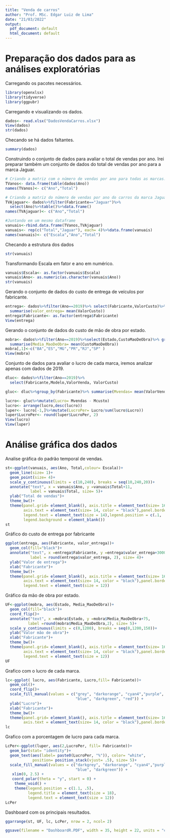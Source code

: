 ```yaml
---
title: "Venda de carros"
author: "Prof. MSc. Edgar Luiz de Lima"
date: "21/03/2022"
output:
  pdf_document: default
  html_document: default
---
```


# Preparação dos dados para as análises exploratórias

Carregando os pacotes necessários.
```r
library(openxlsx)
library(tidyverse)
library(ggpubr)
```


Carregando e visualizando os dados.
```r
dados<- read.xlsx("DadosVendaCarros.xlsx")
View(dados)
str(dados)
```
Checando se há dados faltantes.
```r
summary(dados)
```

Construindo o conjunto de dados para avaliar o total de vendas por ano. Irei preparar também um conjunto de dados do total de vendas por ano para a marca Jaguar.
```r
# Criando a matriz com o número de vendas por ano para todas as marcas.
TVanos<- data.frame(table(dados$Ano))
names(TVanos)<- c("Ano","Total")

# Criando a matriz do número de vendas por ano do carros da marca Jaguar.
TVAjaguar<- dados%>%filter(Fabricante=="Jaguar")%>%
  select(Ano)%>%table()%>%data.frame()
names(TVAjaguar)<- c("Ano","Total")

#Juntando em um mesmo dataframe
vanuais<-rbind.data.frame(TVanos,TVAjaguar)
vanuais<- rep(c("Total","Jaguar"), each= 4)%>%data.frame(vanuais)
names(vanuais)<- c("Escala","Ano","Total")
```

Checando a estrutura dos dados
```r
str(vanuais)
```

Transformando Escala em fator e ano em numérico.
```r
vanuais$Escala<- as.factor(vanuais$Escala)
vanuais$Ano<- as.numeric(as.character(vanuais$Ano))
str(vanuais)
```

Gerando o conjunto de dados do custo de entrega de veículos por fabricante.
```r
entrega<- dados%>%filter(Ano==2019)%>% select(Fabricante,ValorCusto)%>% group_by(Fabricante)%>%
  summarise(valor_entrega= mean(ValorCusto))
entrega$Fabricante<- as.factor(entrega$Fabricante)
View(entrega)
```


Gerando o conjunto de dados do custo de mão de obra por estado.
```r
mobra<- dados%>%filter(Ano==2019)%>%select(Estado,CustoMaoDeObra)%>% group_by(Estado)%>%
  summarise(Media_MaoDeObra= mean(CustoMaoDeObra))
mobra[,1]<-c("BA","ES","MG","PR","RJ","SP" )
View(mobra)
```

Conjunto de dados para avaliar o lucro de cada marca, iremos analizar apenas com dados de 2019.
```r
dluc<- dados%>%filter(Ano==2019)%>%
  select(Fabricante,Modelo,ValorVenda, ValorCusto)

gluc<- dluc%>%group_by(Fabricante)%>% summarise(Mvendas= mean(ValorVenda, na.rm= T), Mcusto= mean(ValorCusto, na.rm= T))

lucro<- gluc%>%mutate(Lucro= Mvendas - Mcusto)
lucro<- arrange(lucro,desc(lucro))
luper<- lucro[-1,]%>%mutate(LucroPer= Lucro/sum(lucro$Lucro))
luper$LucroPer<- round(luper$LucroPer, 2)
View(lucro)
View(luper)
```

# Análise gráfica dos dados

Analise gráfica do padrão temporal de vendas.
```r
st<-ggplot(vanuais, aes(Ano, Total,colour= Escala))+
  geom_line(size= 1)+
  geom_point(size= 4)+
  scale_y_continuous(limits = c(10,240), breaks = seq(10,240,20))+
  annotate("text", x = vanuais$Ano, y =vanuais$Total+11, 
           label = vanuais$Total, size= 5)+
  ylab("Total de vendas")+
  theme_bw()+
  theme(panel.grid= element_blank(), axis.title = element_text(size= 16),
        axis.text = element_text(size= 14, color = "black"),panel.border = element_rect(size= 1.2), legend.title= element_blank(),
        legend.text = element_text(size = 14),legend.position = c(.1, .9),
        legend.background = element_blank())
st
```


Gráfico do custo de entrega por fabricante
```r
ggplot(entrega, aes(Fabricante, valor_entrega))+
  geom_col(fill="black")+
  annotate("text", x =entrega$Fabricante, y =entrega$valor_entrega+3000, 
           label = round(entrega$valor_entrega, 2), size= 4)+
  ylab("Valor de entrega")+
  xlab("Fabricante")+
  theme_bw()+
  theme(panel.grid= element_blank(), axis.title = element_text(size= 16),
        axis.text = element_text(size= 14, color = "black"),panel.border = element_rect(size= 1.2), legend.title= element_blank(),
        legend.text = element_text(size = 12))
```


Gráfico da mão de obra por estado.
```r
UF<-ggplot(mobra, aes(Estado, Media_MaoDeObra))+
  geom_col(fill="black")+
  coord_flip()+
  annotate("text", x =mobra$Estado, y =mobra$Media_MaoDeObra+75, 
          label =round(mobra$Media_MaoDeObra,2), size= 5)+
  scale_y_continuous(limits = c(0,1200), breaks = seq(0,1200,150))+
  ylab("Valor mão de obra")+
  xlab("Fabricante")+
  theme_bw()+
  theme(panel.grid= element_blank(), axis.title = element_text(size= 16),
        axis.text = element_text(size= 14, color = "black"),panel.border = element_rect(size= 1.2), legend.title= element_blank(),
        legend.text = element_text(size = 12))
UF
```

Grafico com o lucro de cada marca.
```r
lc<-ggplot( lucro, aes(Fabricante, Lucro,fill= Fabricante))+
  geom_col()+
  coord_flip()+
  scale_fill_manual(values = c("grey", "darkorange", "cyan4","purple",
                               "blue", "darkgreen", "red")) +
  ylab("Lucro")+
  xlab("Fabricante")+
  theme_bw()+
  theme(panel.grid= element_blank(), axis.title = element_text(size= 16),
        axis.text = element_text(size= 14, color = "black"),panel.border = element_rect(size= 1.2), legend.position = "none")
lc
```

Grafico com a porcentagem de lucro para cada marca.
```r
LcPer<-ggplot(luper, aes(2,LucroPer, fill= Fabricante))+
  geom_bar(stat= "identity")+
  geom_text(aes(label= paste0(LucroPer, "%")), color= "white",
            position= position_stack(vjust= .5), size= 5)+
  scale_fill_manual(values = c("darkgrey", "darkorange", "cyan4","purple",
                               "blue", "darkgreen")) +
   xlim(0, 2.5) +
   coord_polar(theta = "y", start = 0) +
    theme_void() +
    theme(legend.position = c(1.1, .5),
          legend.title = element_text(size = 18),
          legend.text = element_text(size = 12))
LcPer
```

Dashboard com os principais resultados.
```r
ggarrange(st, UF, lc, LcPer, nrow = 2, ncol= 2)

ggsave(filename = "DashboardR.PDF", width = 35, height = 22, units = "cm", dpi = 200)
```

